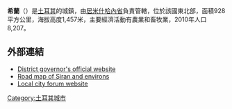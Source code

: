 '''希蘭'''（{{lang-tr|Şiran}}）是[[土耳其|土耳其]]的城鎮，由[[居米什哈內省|居米什哈內省]]負責管轄，位於該國東北部，面積928平方公里，海拔高度1,457米，主要經濟活動有農業和畜牧業，2010年人口8,207。

==外部連結==
* [http://www.siran.gov.tr/ District governor's official website] {{Wayback|url=http://www.siran.gov.tr/ |date=20210226045203 }} {{tr icon}}
* [https://web.archive.org/web/20090306031817/http://trftescil.iem.gov.tr/Harita/enbuyuk/16.1.gif Road map of Şiran and environs]
* [https://web.archive.org/web/20050112224706/http://www.siran.web.tr/ Local city forum website] {{tr icon}}

{{coord|40|11|22|N|39|07|36|E|display=title|region:TR_type:city}}

{{Turkey-geo-stub}}
[[Category:土耳其城市|Category:土耳其城市]]